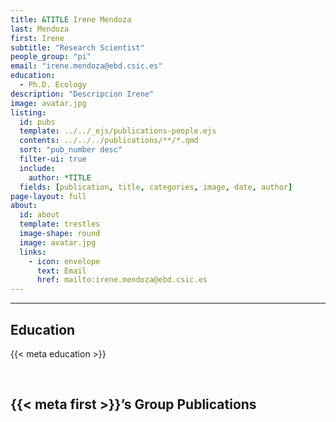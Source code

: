 ```yaml
---
title: &TITLE Irene Mendoza
last: Mendoza
first: Irene
subtitle: "Research Scientist"
people_group: "pi"
email: "irene.mendoza@ebd.csic.es"
education:
  - Ph.D. Ecology
description: "Descripcion Irene"
image: avatar.jpg
listing:
  id: pubs
  template: ../../_ejs/publications-people.ejs 
  contents: ../../../publications/**/*.qmd
  sort: "pub_number desc"
  filter-ui: true
  include:
    author: *TITLE
  fields: [publication, title, categories, image, date, author]
page-layout: full
about: 
  id: about
  template: trestles
  image-shape: round
  image: avatar.jpg
  links:
    - icon: envelope
      text: Email
      href: mailto:irene.mendoza@ebd.csic.es
---
```


<hr>


:::{#about}



## Education
{{< meta education >}}

<br>

:::

## {{< meta first >}}'s Group Publications

:::{#pubs}
:::